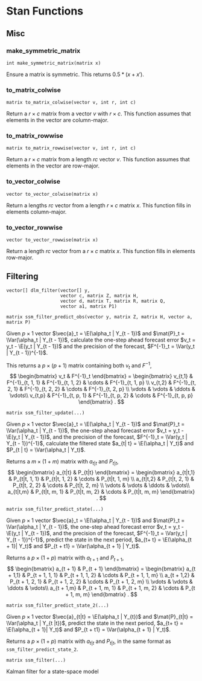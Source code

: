 # Stan Functions

## Misc

### make_symmetric_matrix

```
int make_symmetric_matrix(matrix x)
```
Ensure a matrix is symmetric.
This returns $0.5 * (x + x')$.

### to_matrix_colwise

```
matrix to_matrix_colwise(vector v, int r, int c)
```
Return a $r \times c$ matrix from a vector $v$ with $r \times c$.
This function assumes that elements in the vector are column-major.

### to_matrix_rowwise

```
matrix to_matrix_rowwise(vector v, int r, int c)
```
Return a $r \times c$ matrix from a length $r c$ vector $v$.
This function assumes that elements in the vector are row-major.

### to_vector_colwise

```
vector to_vector_colwise(matrix x)
```
Return a lengths $r c$ vector from a length $r \times c$ matrix $x$.
This function fills in elements column-major.


### to_vector_rowwise

```
vector to_vector_rowwise(matrix x)
```
Return a length $r c$ vector from a  $r \times c$ matrix $x$.
This function fills in elements row-major.


## Filtering

```
vector[] dlm_filter(vector[] y,
                    vector c, matrix Z, matrix H,
                    vector d, matrix T, matrix R, matrix Q,
                    vector a1, matrix P1)
```






```
matrix ssm_filter_predict_obs(vector y, matrix Z, matrix H, vector a, matrix P)
```

Given $p \times 1$ vector $\vec{a}_t = \E(\alpha_t | Y_{t - 1})$ and $\mat{P}_t = \Var(\alpha_t | Y_{t - 1})$, calculate the one-step ahead forecast error $v_t = y_t - \E(y_t | Y_{t - 1})$ and the precision of the forecast, $F^{-1}_t = \Var(y_t | Y_{t - 1})^{-1}$.

This returns a $p \times (p + 1)$ matrix containing both $v_t$ and $F^{-1}$,
$$
\begin{bmatrix}
v_t & F^{-1}_t
\end{bmatrix} =
\begin{bmatrix}
v_{t,1} & F^{-1}_{t, 1, 1} &  F^{-1}_{t, 1, 2} & \cdots & F^{-1}_{t, 1, p} \\
v_{t,2} & F^{-1}_{t, 2, 1} &  F^{-1}_{t, 2, 2} & \cdots & F^{-1}_{t, 2, p} \\
\vdots & \vdots & \ddots & \vdots\\
v_{t,p} & F^{-1}_{t, p, 1} &  F^{-1}_{t, p, 2} & \cdots & F^{-1}_{t, p, p}
\end{bmatrix} .
$$

```
matrix ssm_filter_update(...)
```
Given $p \times 1$ vector $\vec{a}_t = \E(\alpha_t | Y_{t - 1})$ and $\mat{P}_t = \Var(\alpha_t | Y_{t - 1})$, the one-step ahead forecast error $v_t = y_t - \E(y_t | Y_{t - 1})$, and the precision of the forecast, $F^{-1}_t = \Var(y_t | Y_{t - 1})^{-1}$, calculate the filtered state $a_{t| t} = \E(\alpha_t | Y_t)$ and $P_{t | t} = \Var(\alpha_t | Y_t)$.

Returns a $m \times (1 + m)$ matrix with $a_{t|t}$ and $P_{t|t}$,
$$
\begin{bmatrix}
a_{t|t} & P_{t|t}
\end{bmatrix} =
\begin{bmatrix}
a_{t|t,1} & P_{t|t, 1, 1} &  P_{t|t, 1, 2} & \cdots & P_{t|t, 1, m} \\
a_{t|t,2} & P_{t|t, 2, 1} &  P_{t|t, 2, 2} & \cdots & P_{t|t, 2, m} \\
\vdots & \vdots & \ddots & \vdots\\
a_{t|t,m} & P_{t|t, m, 1} &  P_{t|t, m, 2} & \cdots & P_{t|t, m, m}
\end{bmatrix} .
$$


```
matrix ssm_filter_predict_state(...)
```
Given $p \times 1$ vector $\vec{a}_t = \E(\alpha_t | Y_{t - 1})$ and $\mat{P}_t = \Var(\alpha_t | Y_{t - 1})$, the one-step ahead forecast error $v_t = y_t - \E(y_t | Y_{t - 1})$, and the precision of the forecast, $F^{-1}_t = \Var(y_t | Y_{t - 1})^{-1}$, predict the state in the next period, $a_{t+ t} = \E(\alpha_{t + 1}| Y_t)$ and $P_{t + t1} = \Var(\alpha_{t + 1} | Y_t)$.

Returns a $p \times (1 + p)$ matrix with $a_{t + 1}$ and $P_{t + 1}$,
$$
\begin{bmatrix}
a_{t + 1} & P_{t + 1}
\end{bmatrix} =
\begin{bmatrix}
a_{t + 1,1} & P_{t + 1, 1, 1} &  P_{t + 1, 1, 2} & \cdots & P_{t + 1, 1, m} \\
a_{t + 1,2} & P_{t + 1, 2, 1} &  P_{t + 1, 2, 2} & \cdots & P_{t + 1, 2, m} \\
\vdots & \vdots & \ddots & \vdots\\
a_{t + 1,m} & P_{t + 1, m, 1} &  P_{t + 1, m, 2} & \cdots & P_{t + 1, m, m}
\end{bmatrix} .
$$

```
matrix ssm_filter_predict_state_2(...)
```
Given $p \times 1$ vector $\vec{a}_{t|t} = \E(\alpha_t | Y_{t})$ and $\mat{P}_{t|t} = \Var(\alpha_t | Y_{t |t})$, predict the state in the next period, $a_{t+ t} = \E(\alpha_{t + 1}| Y_t)$ and $P_{t + t1} = \Var(\alpha_{t + 1} | Y_t)$.

Returns a $p \times (1 + p)$ matrix with $a_{t|t}$ and $P_{t|t}$, in the same format as `ssm_filter_predict_state_2`.

```
matrix ssm_filter(...)
```
Kalman filter for a state-space model

```

```
